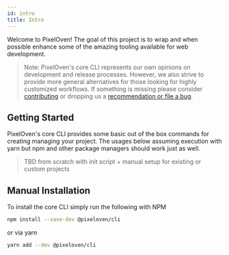 ```yaml
---
id: intro
title: Intro
---
```


Welcome to PixelOven! The goal of this project is to wrap and when possible enhance some of the amazing tooling available for web development. 

> Note: PixelOven's core CLI represents our own opinions on development and release processes. However, we also strive to provide more general alternatives for those looking for highly customized workflows. If something is missing please consider [contributing](/docs/contribution/intro) or dropping us a [recommendation or file a bug](https://github.com/pixeloven/pixeloven/issues).

## Getting Started
PixelOven's core CLI provides some basic out of the box commands for creating managing your project. The usages below assuming execution with yarn but npm and other package managers should work just as well.

> TBD from scratch with init script + manual setup for existing or custom projects


## Manual Installation
To install the core CLI simply run the following with NPM
```sh
npm install --save-dev @pixeloven/cli
```
or via yarn
```sh
yarn add --dev @pixeloven/cli
```

